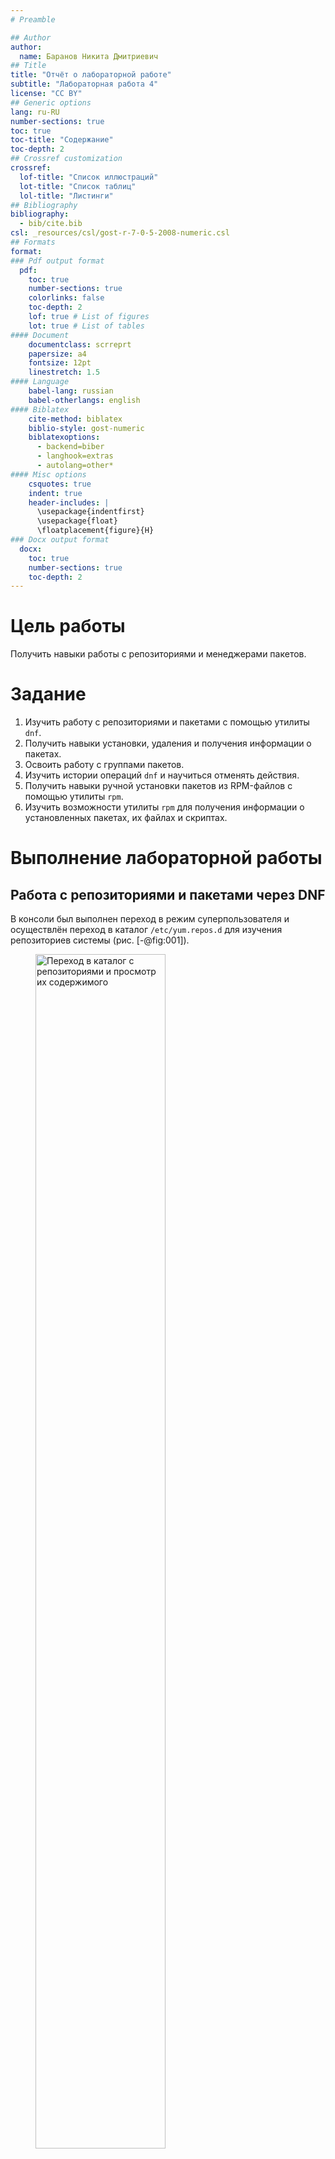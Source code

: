 ```yaml
---
# Preamble

## Author
author:
  name: Баранов Никита Дмитриевич
## Title
title: "Отчёт о лабораторной работе"
subtitle: "Лабораторная работа 4"
license: "CC BY"
## Generic options
lang: ru-RU
number-sections: true
toc: true
toc-title: "Содержание"
toc-depth: 2
## Crossref customization
crossref:
  lof-title: "Список иллюстраций"
  lot-title: "Список таблиц"
  lol-title: "Листинги"
## Bibliography
bibliography:
  - bib/cite.bib
csl: _resources/csl/gost-r-7-0-5-2008-numeric.csl
## Formats
format:
### Pdf output format
  pdf:
    toc: true
    number-sections: true
    colorlinks: false
    toc-depth: 2
    lof: true # List of figures
    lot: true # List of tables
#### Document
    documentclass: scrreprt
    papersize: a4
    fontsize: 12pt
    linestretch: 1.5
#### Language
    babel-lang: russian
    babel-otherlangs: english
#### Biblatex
    cite-method: biblatex
    biblio-style: gost-numeric
    biblatexoptions:
      - backend=biber
      - langhook=extras
      - autolang=other*
#### Misc options
    csquotes: true
    indent: true
    header-includes: |
      \usepackage{indentfirst}
      \usepackage{float}
      \floatplacement{figure}{H}
### Docx output format
  docx:
    toc: true
    number-sections: true
    toc-depth: 2
---
```


# Цель работы

Получить навыки работы с репозиториями и менеджерами пакетов.

# Задание

1.  Изучить работу с репозиториями и пакетами с помощью утилиты `dnf`.
2.  Получить навыки установки, удаления и получения информации о пакетах.
3.  Освоить работу с группами пакетов.
4.  Изучить истории операций `dnf` и научиться отменять действия.
5.  Получить навыки ручной установки пакетов из RPM-файлов с помощью утилиты `rpm`.
6.  Изучить возможности утилиты `rpm` для получения информации о установленных пакетах, их файлах и скриптах.

# Выполнение лабораторной работы

## Работа с репозиториями и пакетами через DNF

В консоли был выполнен переход в режим суперпользователя и осуществлён переход в каталог `/etc/yum.repos.d` для изучения репозиториев системы (рис. [-@fig:001]).

![Переход в каталог с репозиториями и просмотр их содержимого](image/1.png){#fig:001 width=70%}

Был выведен список активных репозиториев с помощью команды `dnf repolist` (рис. [-@fig:002]). На экран выведены репозитории `appstream`, `baseos`, `extras` (стандартные репозитории Rocky Linux 9) и `gh-cli` (дополнительный репозиторий для GitHub CLI). Это означает, что система настроена для получения пакетов из этих источников.

![Список активных репозиториев системы](image/2.png){#fig:002 width=70%}

Далее был выполнен поиск пакетов, связанных со словом "user", с помощью команды `dnf search user` (рис. [-@fig:002], [-@fig:003]). Команда вывела обширный список пакетов, в именах или описаниях которых встречается указанное слово. В списке присутствуют пакеты для управления пользователями (`libuser`, `usermode`), документации (`gnome-user-docs`), сервисов (`accountsservice`), а также множество других пакетов, так или иначе связанных с концепцией пользователя в системе.

![Поиск пакетов по ключевому слову "user" (часть 1)](image/2.png){#fig:002 width=70%}
![Поиск пакетов по ключевому слову "user" (часть 2)](image/3.png){#fig:003 width=70%}

Был выполнен поиск, получение информации и установка пакета `nmap` (сетевого сканера) (рис. [-@fig:004]). Команда `dnf search nmap` показала, что доступны два пакета: `nmap` и `nmap-ncat`. Команда `dnf info nmap` вывела подробную информацию о основном пакете. Разница между командами `dnf install nmap` и `dnf install nmap\*` заключается в том, что первая устанавливает только указанный пакет (`nmap`), а вторая, благодаря использованию wildcard (`*`), пытается установить все пакеты, имена которых начинаются с `nmap` (в данном случае это `nmap` и `nmap-ncat`).

![Поиск, получение информации и установка пакета nmap](image/4.png){#fig:004 width=70%}

После установки пакеты `nmap` и `nmap-ncat` были удалены (рис. [-@fig:005]). Команда `dnf remove nmap` удалила основной пакет, а команда `dnf remove nmap\*` удалила оставшийся пакет `nmap-ncat`.

![Удаление пакетов nmap и nmap-ncat](image/5.png){#fig:005 width=70%}

## Работа с группами пакетов

Был получен список групп пакетов, доступных в системе, с помощью команды `dnf groups list` (рис. [-@fig:006]). Для получения вывода на английском языке (во избежание проблем с локализацией) была использована команда `LANG=C dnf groups list`. Была получена информация о группе "RPM Development Tools" с помощью `dnf groups info`, а затем эта группа была установлена (рис. [-@fig:007]). В процессе установки были добавлены пакеты `rpmdevtools` и его зависимость `python3-argcomplete`.

![Список групп пакетов](image/6.png){#fig:006 width=70%}
![Установка группы пакетов "RPM Development Tools"](image/7.png){#fig:007 width=70%}

## История операций DNF и отмена действий

Была просмотрена история операций `dnf` (рис. [-@fig:008]). Команда `dnf history` вывела таблицу с ID, командной строки, датой, действием и количеством изменённых пакетов для каждой операции. Была предпринята попытка отменить действие с ID 6 (установка `gh`) и действие с ID 16 (установка `nmap`). Отмена установки `gh` была прервана ([y/N]: n), а отмена установки `nmap` не выполнила никаких действий, так как пакет уже был удалён ранее, о чём система выдала предупреждение.

![Просмотр истории DNF и попытка отмены действий](image/8.png){#fig:008 width=70%}

## Установка и анализ пакета Lynx вручную

Был выполнен поиск пакета `lynx` (текстовый браузер) и он был загружен в кэш без установки с помощью команды `dnf install lynx --downloadonly` (рис. [-@fig:009]).

![Поиск и загрузка пакета lynx](image/9.png){#fig:009 width=70%}

С помощью команды `find` был найден путь к загруженному RPM-файлу. После перехода в соответствующий каталог пакет был установлен вручную с помощью команды `rpm -Uhv` (рис. [-@fig:010]).

![Поиск и ручная установка RPM-пакета lynx](image/9.png){#fig:009 width=70%}
![Ручная установка RPM-пакета lynx](image/10.png){#fig:010 width=70%}

Было определено расположение исполняемого файла `lynx` с помощью `which lynx`. Команда `rpm -qf $(which lynx)` подтвердила, что файл принадлежит только что установленному пакету. Команда `rpm -qi lynx` вывела подробную информацию о пакете: версию, релиз, архитектуру, дату сборки, описание и другую метаинформацию (рис. [-@fig:010]).

![Определение принадлежности файла и информация о пакете](image/10.png){#fig:010 width=70%}

Команда `rpm -ql lynx` вывела список всех файлов, установленных пакетом `lynx` (рис. [-@fig:011], [-@fig:014]). Команда `rpm -qd lynx` вывела список только файлов документации пакета. Попытка просмотреть документацию с помощью `man lynx /usr/share/doc/lynx/INSTALLATION` завершилась ошибкой, так как синтаксис команды `man` предполагает указание только имени страницы, а не пути к файлу. Просмотр руководства `man lynx` был выполнен успешно (рис. [-@fig:013]).

![Список всех файлов пакета lynx (часть 1)](image/11.png){#fig:011 width=70%}
![Список всех файлов пакета lynx (часть 2)](image/14.png){#fig:014 width=70%}
![Просмотр man-страницы пакета lynx](image/13.png){#fig:013 width=70%}

Команда `rpm -qc lynx` вывела список конфигурационных файлов пакета: `/etc/lynx-site.cfg`, `/etc/lynx.cfg`, `/etc/lynx.lss` (рис. [-@fig:015]). Команда `rpm -q --scripts lynx` не вывела никакой информации, что означает отсутствие скриптов пред-/пост-установки в данном пакете.

![Конфигурационные файлы пакета lynx и проверка скриптов](image/15.png){#fig:015 width=70%}

После проверки пакет `lynx` был удалён с помощью команды `rpm -e lynx` (рис. [-@fig:015]).

## Установка и анализ пакета Dnsmasq

Была проверена информация о пакете `dnsmasq` и он был установлен с помощью `dnf install dnsmasq` (рис. [-@fig:016]). Пакет уже был установлен в системе ранее.

![Информация и установка пакета dnsmasq](image/16.png){#fig:016 width=70%}

Было определно расположение исполняемого файла (`which dnsmasq`) и подтверждена его принадлежность пакету `dnsmasq` (`rpm -qf`). Команда `rpm -qi dnsmasq` вывела подробную информацию о пакете: это легковесный DNS-, DHCP- и TFTP-сервер версии 2.85 (рис. [-@fig:016]).

Команда `rpm -ql dnsmasq` вывела список всех файлов пакета, а `rpm -qd dnsmasq` — список файлов документации (рис. [-@fig:017], [-@fig:019]). Команда `rpm -qc dnsmasq` показала конфигурационные файлы пакета: `/etc/dbus-1/system.d/dnsmasq.conf` и `/etc/dnsmasq.conf`.

![Список файлов и документации пакета dnsmasq](image/17.png){#fig:017 width=70%}

![Документация и конфигурационные файлы пакета dnsmasq](image/19.png){#fig:019 width=70%}

В отличие от `lynx`, пакет `dnsmasq` содержит скрипты, которые выполняются при его установке и удалении (рис. [-@fig:019]). Команда `rpm -q --scripts dnsmasq` вывела эти скрипты:
*   **preinstall**: Создаёт системного пользователя и группу `dnsmasq` перед установкой, если они не существуют.
*   **postinstall**: Если это первоначальная установка, уведомляет systemd о необходимости загрузить юнит-файл службы.
*   **preuninstall**: Если это полное удаление (а не обновление), уведомляет systemd о необходимости выгрузить юнит-файл службы.
*   **postuninstall**: Если это обновление, уведомляет systemd о необходимости перезапустить службу.

Эти скрипты обеспечивают правильную интеграцию серверного пакета `dnsmasq` с системой (создание учётной записи, регистрация службы).

# Выводы

Мы получили навыки работы с репозиториями и менеджерами пакетов.
